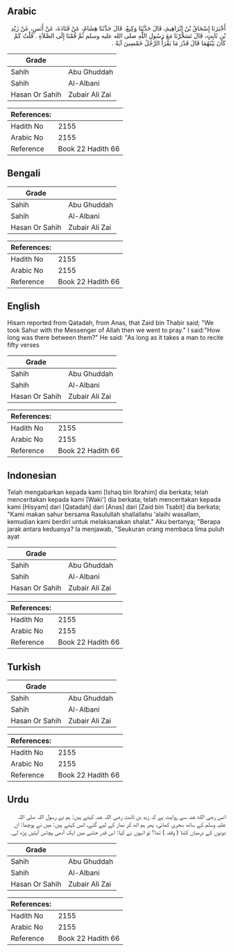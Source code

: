 ## Arabic


<div dir="rtl" lang="ar" style={{fontSize:'larger',backgroundColor:'#f8f9fa',padding:20}}>
أَخْبَرَنَا إِسْحَاقُ بْنُ إِبْرَاهِيمَ، قَالَ حَدَّثَنَا وَكِيعٌ، قَالَ حَدَّثَنَا هِشَامٌ، عَنْ قَتَادَةَ، عَنْ أَنَسٍ، عَنْ زَيْدِ بْنِ ثَابِتٍ، قَالَ تَسَحَّرْنَا مَعَ رَسُولِ اللَّهِ صلى الله عليه وسلم ثُمَّ قُمْنَا إِلَى الصَّلاَةِ ‏.‏ قُلْتُ كَمْ كَانَ بَيْنَهُمَا قَالَ قَدْرَ مَا يَقْرَأُ الرَّجُلُ خَمْسِينَ آيَةً ‏.‏
</div>
<div style={{backgroundColor:'#f8f9fa',padding:20, marginBottom: 10}}><table> <thead> <tr> <th>Grade</th> <th></th> </tr> </thead> <tbody> <tr><td>Sahih</td><td>Abu Ghuddah</td></tr><tr><td>Sahih</td><td>Al-Albani</td></tr><tr><td>Hasan Or Sahih</td><td>Zubair Ali Zai</td></tr></tbody></table><table> <thead> <tr> <th>References:</th> <th></th> </tr> </thead> <tbody><tr><td>Hadith No</td><td>2155</td></tr><tr><td>Arabic No</td><td>2155</td></tr><tr><td>Reference</td><td>Book 22 Hadith 66</td></tr></tbody></table></div>

## Bengali


<div dir="ltr" lang="bn" style={{fontSize:'larger',backgroundColor:'#f8f9fa',padding:20}}>

</div>
<div style={{backgroundColor:'#f8f9fa',padding:20, marginBottom: 10}}><table> <thead> <tr> <th>Grade</th> <th></th> </tr> </thead> <tbody> <tr><td>Sahih</td><td>Abu Ghuddah</td></tr><tr><td>Sahih</td><td>Al-Albani</td></tr><tr><td>Hasan Or Sahih</td><td>Zubair Ali Zai</td></tr></tbody></table><table> <thead> <tr> <th>References:</th> <th></th> </tr> </thead> <tbody><tr><td>Hadith No</td><td>2155</td></tr><tr><td>Arabic No</td><td>2155</td></tr><tr><td>Reference</td><td>Book 22 Hadith 66</td></tr></tbody></table></div>

## English


<div dir="ltr" lang="en" style={{fontSize:'larger',backgroundColor:'#f8f9fa',padding:20}}>
Hisam reported from Qatadah, from Anas, that Zaid bin Thabir said; "We took Sahur with the Messenger of Allah then we went to pray." I said:"How long was there between them?" He said: "As long as it takes a man to recite fifty verses
</div>
<div style={{backgroundColor:'#f8f9fa',padding:20, marginBottom: 10}}><table> <thead> <tr> <th>Grade</th> <th></th> </tr> </thead> <tbody> <tr><td>Sahih</td><td>Abu Ghuddah</td></tr><tr><td>Sahih</td><td>Al-Albani</td></tr><tr><td>Hasan Or Sahih</td><td>Zubair Ali Zai</td></tr></tbody></table><table> <thead> <tr> <th>References:</th> <th></th> </tr> </thead> <tbody><tr><td>Hadith No</td><td>2155</td></tr><tr><td>Arabic No</td><td>2155</td></tr><tr><td>Reference</td><td>Book 22 Hadith 66</td></tr></tbody></table></div>

## Indonesian


<div dir="ltr" lang="id" style={{fontSize:'larger',backgroundColor:'#f8f9fa',padding:20}}>
Telah mengabarkan kepada kami [Ishaq bin Ibrahim] dia berkata; telah menceritakan kepada kami [Waki'] dia berkata; telah menceritakan kepada kami [Hisyam] dari [Qatadah] dari [Anas] dari [Zaid bin Tsabit] dia berkata; "Kami makan sahur bersama Rasulullah shallallahu 'alaihi wasallam, kemudian kami berdiri untuk melaksanakan shalat." Aku bertanya; "Berapa jarak antara keduanya? Ia menjawab, "Seukuran orang membaca lima puluh ayat
</div>
<div style={{backgroundColor:'#f8f9fa',padding:20, marginBottom: 10}}><table> <thead> <tr> <th>Grade</th> <th></th> </tr> </thead> <tbody> <tr><td>Sahih</td><td>Abu Ghuddah</td></tr><tr><td>Sahih</td><td>Al-Albani</td></tr><tr><td>Hasan Or Sahih</td><td>Zubair Ali Zai</td></tr></tbody></table><table> <thead> <tr> <th>References:</th> <th></th> </tr> </thead> <tbody><tr><td>Hadith No</td><td>2155</td></tr><tr><td>Arabic No</td><td>2155</td></tr><tr><td>Reference</td><td>Book 22 Hadith 66</td></tr></tbody></table></div>

## Turkish


<div dir="ltr" lang="tr" style={{fontSize:'larger',backgroundColor:'#f8f9fa',padding:20}}>

</div>
<div style={{backgroundColor:'#f8f9fa',padding:20, marginBottom: 10}}><table> <thead> <tr> <th>Grade</th> <th></th> </tr> </thead> <tbody> <tr><td>Sahih</td><td>Abu Ghuddah</td></tr><tr><td>Sahih</td><td>Al-Albani</td></tr><tr><td>Hasan Or Sahih</td><td>Zubair Ali Zai</td></tr></tbody></table><table> <thead> <tr> <th>References:</th> <th></th> </tr> </thead> <tbody><tr><td>Hadith No</td><td>2155</td></tr><tr><td>Arabic No</td><td>2155</td></tr><tr><td>Reference</td><td>Book 22 Hadith 66</td></tr></tbody></table></div>

## Urdu


<div dir="rtl" lang="ur" style={{fontSize:'larger',backgroundColor:'#f8f9fa',padding:20}}>
انس رضی الله عنہ سے روایت ہے کہ زید بن ثابت رضی اللہ عنہ کہتے ہیں: ہم نے رسول اللہ صلی اللہ علیہ وسلم کے ساتھ سحری کھائی، پھر ہم اٹھ کر نماز کے لیے گئے، انس کہتے ہیں: میں نے پوچھا: ان دونوں کے درمیان کتنا ( وقفہ ) تھا؟ تو انہوں نے کہا: اس قدر جتنے میں ایک آدمی پچاس آیتیں پڑھ لے۔
</div>
<div style={{backgroundColor:'#f8f9fa',padding:20, marginBottom: 10}}><table> <thead> <tr> <th>Grade</th> <th></th> </tr> </thead> <tbody> <tr><td>Sahih</td><td>Abu Ghuddah</td></tr><tr><td>Sahih</td><td>Al-Albani</td></tr><tr><td>Hasan Or Sahih</td><td>Zubair Ali Zai</td></tr></tbody></table><table> <thead> <tr> <th>References:</th> <th></th> </tr> </thead> <tbody><tr><td>Hadith No</td><td>2155</td></tr><tr><td>Arabic No</td><td>2155</td></tr><tr><td>Reference</td><td>Book 22 Hadith 66</td></tr></tbody></table></div>